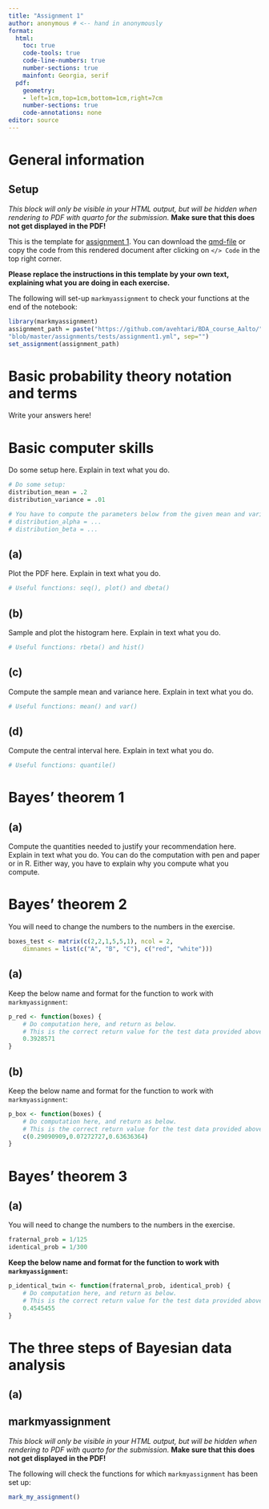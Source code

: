 ```yaml
---
title: "Assignment 1"
author: anonymous # <-- hand in anonymously
format: 
  html:
    toc: true
    code-tools: true
    code-line-numbers: true  
    number-sections: true
    mainfont: Georgia, serif
  pdf:  
    geometry:
    - left=1cm,top=1cm,bottom=1cm,right=7cm
    number-sections: true
    code-annotations: none
editor: source
---
```



# General information    

:::: {.content-hidden when-format="pdf"}
::: {.callout-warning collapse=false}
   
## Setup 


*This block will only be visible in your HTML output, but will be hidden when rendering to PDF with quarto for the submission.*
**Make sure that this does not get displayed in the PDF!**
    



This is the template for [assignment 1](assignment1.html). You can download the [qmd-file](./template1.qmd) or copy the code from this rendered document after clicking on `</> Code` in the top right corner.

**Please replace the instructions in this template by your own text, explaining what you are doing in each exercise.** 

The following will set-up `markmyassignment` to check your functions at the end of the notebook:
 
```r
library(markmyassignment) 
assignment_path = paste("https://github.com/avehtari/BDA_course_Aalto/",
"blob/master/assignments/tests/assignment1.yml", sep="")
set_assignment(assignment_path)   
```       

:::
::::


# Basic probability theory notation and terms  

Write your answers here! 
   


# Basic computer skills

Do some setup here. Explain in text what you do.
```r
# Do some setup:
distribution_mean = .2
distribution_variance = .01

# You have to compute the parameters below from the given mean and variance
# distribution_alpha = ...
# distribution_beta = ...
```



## (a)


Plot the PDF here. Explain in text what you do.
```r
# Useful functions: seq(), plot() and dbeta()
```



## (b)


Sample and plot the histogram here. Explain in text what you do.
```r
# Useful functions: rbeta() and hist()
```



## (c)


Compute the sample mean and variance here. Explain in text what you do.
```r
# Useful functions: mean() and var()
```



## (d)


Compute the central interval here. Explain in text what you do.
```r
# Useful functions: quantile()
```


# Bayes' theorem 1   

## (a)


Compute the quantities needed to justify your recommendation here. Explain in text what you do.
You can do the computation with pen and paper or in R. 
Either way, you have to explain why you compute what you compute.


# Bayes' theorem 2

You will need to change the numbers to the numbers in the exercise.
```r
boxes_test <- matrix(c(2,2,1,5,5,1), ncol = 2,
    dimnames = list(c("A", "B", "C"), c("red", "white")))
```



## (a)


Keep the below name and format for the function to work with `markmyassignment`:
```r
p_red <- function(boxes) {
    # Do computation here, and return as below.
    # This is the correct return value for the test data provided above.
    0.3928571
}
```



## (b)


Keep the below name and format for the function to work with `markmyassignment`:
```r
p_box <- function(boxes) {
    # Do computation here, and return as below.
    # This is the correct return value for the test data provided above.
    c(0.29090909,0.07272727,0.63636364)
}
```


# Bayes' theorem 3 

## (a)


You will need to change the numbers to the numbers in the exercise.
```r
fraternal_prob = 1/125
identical_prob = 1/300
```
**Keep the below name and format for the function to work with `markmyassignment`:**
```r
p_identical_twin <- function(fraternal_prob, identical_prob) {
    # Do computation here, and return as below.
    # This is the correct return value for the test data provided above.
    0.4545455
}
```


# The three steps of Bayesian data analysis

## (a)


:::: {.content-hidden when-format="pdf"}
::: {.callout-warning collapse=false}

## markmyassignment


*This block will only be visible in your HTML output, but will be hidden when rendering to PDF with quarto for the submission.*
**Make sure that this does not get displayed in the PDF!**
    


The following will check the functions for which `markmyassignment` has been set up:
 
```r
mark_my_assignment()  
```      

:::
::::

